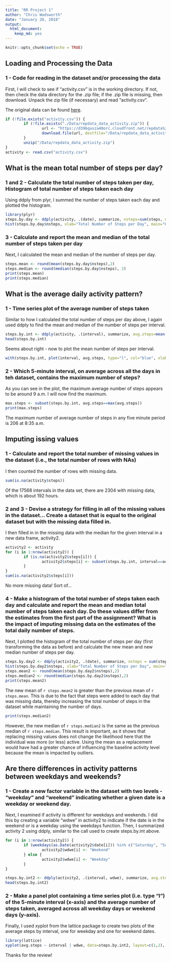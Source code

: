 ---
title: "RR Project 1"
author: "Chris Wadsworth"
date: "January 20, 2018"
output: 
  html_document: 
    keep_md: yes
---

```{r setup, include=FALSE}
knitr::opts_chunk$set(echo = TRUE)
```

## Loading and Processing the Data

### 1 - Code for reading in the dataset and/or processing the data

First, I will check to see if "activity.csv" is in the working directory.  If not, then check the data directory for the .zip file; if the .zip file is missing, then download.  Unpack the zip file (if necessary) and read "activity.csv".

The original data can be found [here](https://d396qusza40orc.cloudfront.net/repdata%2Fdata%2Factivity.zip).

```{r}
if (!file.exists("activity.csv")) {
        if (!file.exists("./Data/repdata_data_activity.zip")) {
                url <- "https://d396qusza40orc.cloudfront.net/repdata%2Fdata%2Factivity.zip"
                download.file(url, destfile="/Data/repdata_data_activity.zip", mode="wb")
        }
        unzip("/Data/repdata_data_activity.zip")
}
activity <- read.csv("activity.csv")
```

## What is the mean total number of steps per day?

### 1 and 2 - Calculate the total number of steps taken per day, Histogram of total number of steps taken each day
Using ddply from plyr, I summed the number of steps taken each day and plotted the histogram.

```{r first_histogram}
library(plyr)
steps.by.day <- ddply(activity, .(date), summarize, nsteps=sum(steps, na.rm=TRUE))
hist(steps.by.day$nsteps, xlab="Total Number of Steps per Day", main="Histogram of Total Number of Steps per Day", col="red")
```

### 3 - Calculate and report the mean and median of the total number of steps taken per day

Next, I calculated the mean and median of the number of steps per day.

```{r}
steps.mean <- round(mean(steps.by.day$nsteps),2)
steps.median <- round(median(steps.by.day$nsteps), 2)
print(steps.mean)
print(steps.median)
```

## What is the average daily activity pattern?

### 1 - Time series plot of the average number of steps taken

Similar to how I calculated the total number of steps per day above, I again used ddply to find the mean and median of the number of steps per interval.

```{r}
steps.by.int <- ddply(activity, .(interval), summarize, avg.steps=mean(steps, na.rm=TRUE), med.steps = median(steps, na.rm=TRUE))
head(steps.by.int)
```

Seems about right - now to plot the mean number of steps per interval.

```{r avg_steps_plot}
with(steps.by.int, plot(interval, avg.steps, type="l", col="blue", xlab = "Interval", ylab="Number of Steps", main = "Average Number of Steps per Interval"))
```

### 2 - Which 5-minute interval, on average across all the days in teh dataset, contains the maximum number of steps?

As you can see in the plot, the maximum average number of steps appears to be around 9 a.m.  I will now find the maximum.

```{r}

max.steps <- subset(steps.by.int, avg.steps==max(avg.steps))
print(max.steps)

```

The maximum number of average number of steps in any five minute period is 206 at 8:35 a.m.

## Imputing issing values

### 1 - Calculate and report the total number of missing values in the dataset (i.e., the total number of rows with NAs)

I then counted the number of rows with missing data.

```{r}
sum(is.na(activity$steps))
```

Of the 17568 intervals in the data set, there are 2304 with missing data, which is about 192 hours.  

### 2 and 3 - Devise a strategy for filling in all of the missing values in the dataset... Create a dataset that is equal to the original dataset but with the missing data filled in.

I then filled in in the missing data with the median for the given interval in a new data frame, activity2.  

```{r}
activity2 <- activity
for (i in 1:nrow(activity2)) {
        if (is.na(activity2$steps[i])) {
                activity2$steps[i] <- subset(steps.by.int, interval==activity2$interval[i])$med.steps
        }
}
sum(is.na(activity2$steps[i]))
```

No more missing data!  Sort of...

### 4 - Make a histogram of the total number of steps taken each day and calculate and report the mean and median total number of steps taken each day.  Do these values differ from the estimates from the first part of the assignment? What is the impact of imputing missing data on the estimates of the total daily number of steps.

Next, I plotted the histogram of the total number of steps per day (first transforming the data as before) and calculate the new mean and new median number of steps per day.

```{r second_histogram}
steps.by.day2 <- ddply(activity2, .(date), summarize, nsteps = sum(steps))
hist(steps.by.day2$nsteps, xlab="Total Number of Steps per Day", main="Histogram of Total Number of Steps per Day", col="purple")
steps.mean2 <- round(mean(steps.by.day2$nsteps),2)
steps.median2 <- round(median(steps.by.day2$nsteps),2)
print(steps.mean2)
```

The new mean of `r steps.mean2` is greater than the previous mean of `r steps.mean`.  This is due to the fact that steps were added to each day that was missing data, thereby increasing the total number of steps in the dataset while maintaining the number of days.

```{r}
print(steps.median2)
```

However, the new median of `r steps.median2` is the same as the previous median of `r steps.median`.  This result is important, as it shows that replacing missing values does not change the likelihood here that the individual was more (or less) active.  Using the mean as a replacement would have had a greater chance of influencing the baseline activity level because the mean is impacted by outliers.

## Are there differences in activity patterns between weekdays and weekends?

### 1 - Create a new factor variable in the dataset with two levels - "weekday" and "weekend" indicating whether a given date is a weekday or weekend day.

Next, I examined if activity is different for weekdays and weekends.  I did this by creating a variable "wdwe" in activity2 to indicate if the date is in the weekend or is a weekday using the weekdays function.  Then, I summarized activity 2 using ddply, similar to the call used to create steps.by.int above.

```{r}
for (i in 1:nrow(activity2)) {
        if (weekdays(as.Date(activity2$date[i])) %in% c("Saturday", "Sunday")) {
                activity2$wdwe[i] <- "Weekend"
        } else {
                activity2$wdwe[i] <- "Weekday"
        }
}

steps.by.int2 <- ddply(activity2, .(interval, wdwe), summarize, avg.steps=mean(steps))
head(steps.by.int2)
```

### 2 - Make a panel plot containing a time series plot (i.e. type "l") of the 5-minute interval (x-axis) and the average number of steps taken, averaged across all weekday days or weekend days (y-axis).

Finally, I used xyplot from the lattice package to create two plots of the average steps by interval, one for weekday and one for weekend dates.

```{r weekend_weekday_plot}
library(lattice)
xyplot(avg.steps ~ interval | wdwe, data=steps.by.int2, layout=c(1,2), xlab="Interval", ylab="Average Number of Steps", main="Average Number of Steps per Interval for Weekends and Weekdays", type="l")
```

Thanks for the review!
